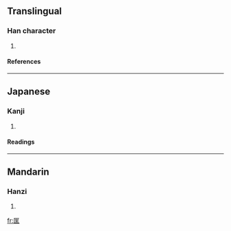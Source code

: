 ==Translingual==
===Han character===
{{Han char|rn=22|rad=匚|as=07|sn=9|four=|canj=尸山一土 (SUMG)}}
# {{defn|Han}}
====References====
{{Han ref|kx=0153.420|dkj=02626|dj=0346.040|hdz=10086.020|uh=5329|ud=21289}}
----
==Japanese==
===Kanji===
{{ja-kanji|grade=|rs=匚07}}
# {{defn|Japanese}} 
====Readings====
{{ja-readings|on=[[きょう]] (kyō)|kun=[[ただす]] (tadasu), [[すくう]] (sukuu)}}
----
==Mandarin==
===Hanzi===
{{cmn-hanzi|pin=[[fēi]] ([[fei1]]), [[kuāng]] ([[kuang1]])|wg=fei<sup>1</sup>, k'uang<sup>1</sup>}}
# {{defn|Mandarin}}

[[fr:匩]]